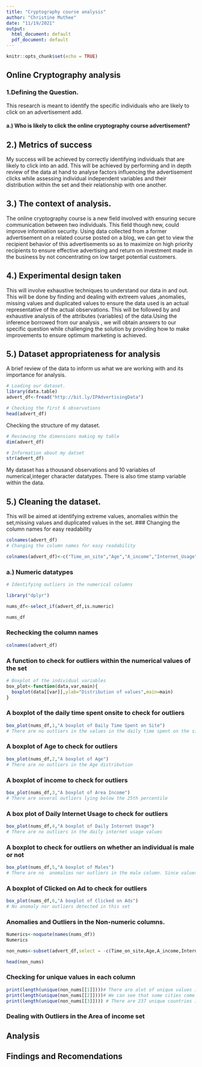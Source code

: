 ```yaml
---
title: "Cryptography course analysis"
author: "Christine Muthee"
date: "11/19/2021"
output:
  html_document: default
  pdf_document: default
---
```


```r
knitr::opts_chunk$set(echo = TRUE)
```

## Online Cryptography analysis

### 1.Defining the Question.

This research is meant to identify the specific individuals who are likely to click on an advertisement add.

#### a.) Who is likely to click the online cryptography course advertisement?


## 2.) Metrics of success
My success will be achieved by correctly identifying individuals that are likely to click into an add. This will be achieved by performing and in depth review of the data at hand to analyse factors influencing the advertisement clicks while assessing individual independent variables and their distribution within the set and their relationship with one another.

## 3.) The context of analysis.
The online cryptography course is a new field involved with ensuring secure communication between two individuals. This field though new, could improve information security. Using data collected from a former advertisement on a related course posted on a blog, we can get to view the recipient behavior of this advertisements so as to maximize on high priority recipients to ensure effective advertising and return on investment made in the business by not concentrating on low target potential customers.

## 4.) Experimental design taken
This will involve exhaustive techniques to understand our data in and out. This will be done by finding and dealing with extreem values ,anomalies, missing values and duplicated values to ensure the data used is an actual representative of the actual observations. This will be followed by and exhaustive analysis of the attributes (variables) of the data.Using the inference borrowed from our analysis , we will obtain answers to our specific question while challenging the solution by providing how to make improvements to ensure optimum marketing is achieved.

## 5.) Dataset appropriateness for analysis 
A brief review of the data to inform us what we are working with  and its importance for analysis. 
```r

# Loading our dataset.
library(data.table)
advert_df<-fread("http://bit.ly/IPAdvertisingData")

# Checking the first 6 observations
head(advert_df)

```
Checking the structure of my dataset.
```r
# Reviewing the dimensions making my table
dim(advert_df)

# Information about my datset
str(advert_df)

```
My dataset has a thousand observations and 10 variables of numerical,integer character datatypes. There is also time stamp variable within the data.

## 5.) Cleaning the dataset.
This will be aimed at identifying extreme values, anomalies within the set,missing values and duplicated values in the set.
### Changing the column names for easy readability
```r
colnames(advert_df)
# Changing the column names for easy readability

colnames(advert_df)<-c("Time_on_site","Age","A_income","Internet_Usage","Ad_Topic","City","Male","Country","Timestamp","Clicked")

```
### a.) Numeric datatypes
```r
# Identifying outliers in the numerical columns

library("dplyr") 

nums_df<-select_if(advert_df,is.numeric)

nums_df

``` 

### Rechecking the column names
```r
colnames(advert_df)
```

### A function to check for outliers within the numerical values of the set
```r
# Boxplot of the individual variables
box_plot<-function(data,var,main){
  boxplot(data[[var]],ylab="Distribution of values",main=main)
}
```
### A boxplot of the daily time spent onsite to check for outliers
```r
box_plot(nums_df,1,"A boxplot of Daily Time Spent on Site")
# There are no outliers in the values in the daily time spent on the site  
```

### A boxplot of Age to check for outliers
```r
box_plot(nums_df,2,"A boxplot of Age")
# There are no outliers in the Age distribution
```
### A boxplot of income to check for outliers
```r
box_plot(nums_df,3,"A boxplot of Area Income")
# There are several outliers lying below the 25th percentile
```
### A box plot of Daily Internet Usage to check for outliers
```r
box_plot(nums_df,4,"A boxplot of Daily Internet Usage")
# There are no outliers in the daily internet usage values
```
### A boxplot to check for outliers on whether an individual is male or not
```r
box_plot(nums_df,5,"A boxplot of Males")
# There are no  anomalies nor outliers in the male column. Since values are either 0's or 1's for Yes and No respectively
```
### A boxplot of Clicked on Ad to check for outliers
```r
box_plot(nums_df,6,"A boxplot of Clicked on Ads")
# No anomaly nor outliers detected in this set
```
### Anomalies and Outliers in the Non-numeric columns.
```r

Numerics<-noquote(names(nums_df))
Numerics

non_nums<-subset(advert_df,select = -c(Time_on_site,Age,A_income,Internet_Usage,Male,Clicked))


```
```r
head(non_nums)
```
### Checking for unique values in each column

```r
print(length(unique(non_nums[[1]])))# There are alot of unique values in this set
print(length(unique(non_nums[[2]])))# We can see that some cities come in several times as the unique values do not get to the total number of columns
print(length(unique(non_nums[[3]]))) # There are 237 unique countries in this set. No anomalies detected on an outward
```
### Dealing with Outliers in the Area of income set



## Analysis



## Findings and Recomendations


